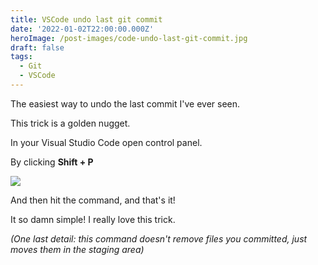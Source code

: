 ```yaml
---
title: VSCode undo last git commit
date: '2022-01-02T22:00:00.000Z'
heroImage: /post-images/code-undo-last-git-commit.jpg
draft: false
tags:
  - Git
  - VSCode
---
```


The easiest way to undo the last commit I've ever seen.

This trick is a golden nugget.

In your Visual Studio Code open control panel.

By clicking **Shift + P**

![](/post-images/image.jpg)

And then hit the command, and that's it!

It so damn simple! I really love this trick.

_(One last detail: this command doesn't remove files you committed, just moves them in the staging area)_
